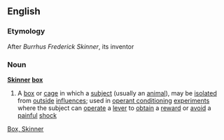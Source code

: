 ==English==
===Etymology===
After ''Burrhus Frederick Skinner'', its inventor
===Noun===
'''[[Skinner]] [[box]]'''
#A [[box]] or [[cage]] in which a [[subject]] (usually an [[animal]]), may be [[isolated]] from [[outside]] [[influence]]s; used in [[operant conditioning]] [[experiment]]s where the subject can [[operate]] a [[lever]] to [[obtain]] a [[reward]] or [[avoid]] a [[painful]] [[shock]]
[[Category:English nouns|Box, Skinner]]